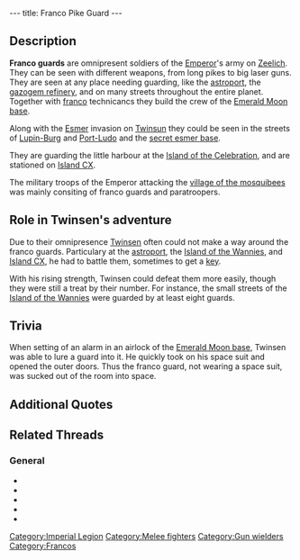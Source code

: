 ---
title: Franco Pike Guard
---

{{Enemy|
Name=Franco guard with pike|
Image=KNLUNE.jpg|
Level=Green/Red|
Reaction=Moves sideways|
Recovery=Fast|
Rate=Fast|
Damage=Little|
Range=Short|
Speed=Medium}}

{{Quote|
Quote=This is a well organized planet: soldiers everywhere, law and order, discipline, clean streets.|
Character=[[Adelaïde]]}}

==Description==
'''Franco guards''' are omnipresent soldiers of the [[Emperor]]'s army on [[Zeelich]]. They can be seen with different weapons, from long pikes to big laser guns. They are seen at any place needing guarding, like the [[astroport]], the [[gazogem refinery]], and on many streets throughout the entire planet. Together with [[franco]] technicancs they build the crew of the [[Emerald Moon base]].

Along with the [[Esmer]] invasion on [[Twinsun]] they could be seen in the streets of [[Lupin-Burg]] and [[Port-Ludo]] and the [[secret esmer base]].

They are guarding the little harbour at the [[Island of the Celebration]], and are stationed on [[Island CX]].

The military troops of the Emperor attacking the [[village of the mosquibees]] was mainly consiting of franco guards and paratroopers.

==Role in Twinsen's adventure==
Due to their omnipresence [[Twinsen]] often could not make a way around the franco guards. Particulary at the [[astroport]], the [[Island of the Wannies]], and [[Island CX]], he had to battle them, sometimes to get a [[key]].

With his rising strength, Twinsen could defeat them more easily, though they were still a treat by their number. For instance, the small streets of the [[Island of the Wannies]] were guarded by at least eight guards.

==Trivia==
When setting of an alarm in an airlock of the [[Emerald Moon base]], Twinsen was able to lure a guard into it. He quickly took on his space suit and opened the outer doors. Thus the franco guard, not wearing a space suit, was sucked out of the room into space.

==Additional Quotes==
{{Quote|
Quote=Hi, pal! Hey, is that you who brought on all this military? They don't look all that strong, if you ask me. In my day, it was different. They fed us firefly tarts, that really built us up<nowiki>!!!</nowiki>|
Character=The old [[wannie]] in the [[village of the wannies]]}}

{{Quote|
Quote=I'm sorry sir you may not enter here. It is restricted to the astroport personnel.|
Character=A franco guard}}

==Related Threads==
===General===
* {{thread|id=11244|title=Sucked into space}}
* {{thread|id=4634|title=Yellow Fraco Guards}}
* {{thread|id=6222|title=For those interested to see what a cell-shaded LBA would look like}}
* {{thread|id=4683|title=Franco Guards, hey they are diffrent!}}
* {{thread|id=4682|title=Do you think that Fraco guards are Clones?}}

[[Category:Imperial Legion]]
[[Category:Melee fighters]]
[[Category:Gun wielders]]
[[Category:Francos]]